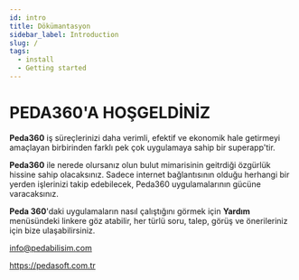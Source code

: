 ```yaml
---
id: intro
title: Dökümantasyon
sidebar_label: Introduction
slug: /
tags:
  - install
  - Getting started
---
```



# PEDA360'A HOŞGELDİNİZ

**Peda360** iş süreçlerinizi daha verimli, efektif ve ekonomik hale getirmeyi amaçlayan birbirinden farklı pek çok uygulamaya sahip bir superapp'tir. 

**Peda360** ile nerede olursanız olun bulut mimarisinin geitrdiği özgürlük hissine sahip olacaksınız. Sadece internet bağlantısının olduğu herhangi bir yerden işlerinizi takip edebilecek, Peda360 uygulamalarının gücüne varacaksınız.

**Peda 360**'daki uygulamaların nasıl çalıştığını görmek için **Yardım** menüsündeki linkere göz atabilir, her türlü soru, talep, görüş ve önerileriniz için bize ulaşabilirsiniz.

info@pedabilisim.com

https://pedasoft.com.tr
